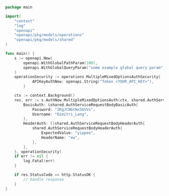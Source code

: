 ```go showLineNumbers copy filename="Multiple Mixed Options Auth usage example"
package main

import(
	"context"
	"log"
	"openapi"
	"openapi/pkg/models/operations"
	"openapi/pkg/models/shared"
)

func main() {
    s := openapi.New(
        openapi.WithGlobalPathParam(100),
        openapi.WithGlobalQueryParam("some example global query param"),
    )
    operationSecurity := operations.MultipleMixedOptionsAuthSecurity{
            APIKeyAuthNew: openapi.String("Token <YOUR_API_KEY>"),
        }

    ctx := context.Background()
    res, err := s.AuthNew.MultipleMixedOptionsAuth(ctx, shared.AuthServiceRequestBody{
        BasicAuth: &shared.AuthServiceRequestBodyBasicAuth{
            Password: "ZKgJCNbtHx5bVVs",
            Username: "Dimitri_Lang",
        },
        HeaderAuth: []shared.AuthServiceRequestBodyHeaderAuth{
            shared.AuthServiceRequestBodyHeaderAuth{
                ExpectedValue: "yippee",
                HeaderName: "ew",
            },
        },
    }, operationSecurity)
    if err != nil {
        log.Fatal(err)
    }

    if res.StatusCode == http.StatusOK {
        // handle response
    }
}
```
